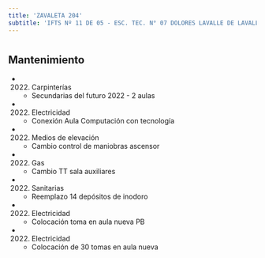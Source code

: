 ```yaml
---
title: 'ZAVALETA 204'
subtitle: 'IFTS Nº 11 DE 05 - ESC. TEC. N° 07 DOLORES LAVALLE DE LAVALLE - CAIYJ CLUB PARQUE PATRICIOS - CFP N° 36'
---
```


#


## Mantenimiento

*  (2022) Carpinterías 
    + Secundarias del futuro 2022 - 2 aulas

*  (2022) Electricidad 
    + Conexión Aula Computación con tecnología

*  (2022) Medios de elevación 
    + Cambio control de maniobras ascensor

*  (2022) Gas 
    + Cambio TT sala auxiliares

*  (2022) Sanitarias 
    + Reemplazo 14 depósitos de inodoro

*  (2022) Electricidad 
    + Colocación  toma en aula nueva PB

*  (2022) Electricidad 
    + Colocación de 30 tomas en aula nueva




